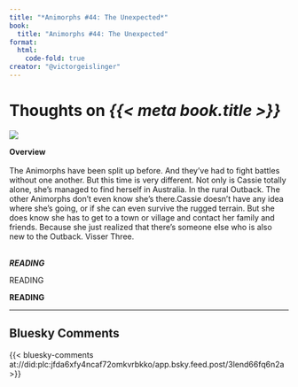 ```yaml
---
title: "*Animorphs #44: The Unexpected*"
book:
  title: "Animorphs #44: The Unexpected"
format:
  html:
    code-fold: true
creator: "@victorgeislinger"
---
```


# Thoughts on *{{< meta book.title >}}*

::: {layout="[30,70]"}
![](https://books.google.com/books/content?id=i2YwDwAAQBAJ&printsec=frontcover&img=2)

**Overview** <br/>
<br/>
The Animorphs have been split up before. And they've had to fight battles without one another. But this time is very different. Not only is Cassie totally alone, she's managed to find herself in Australia. In the rural Outback. The other Animorphs don't even know she's there.Cassie doesn't have any idea where she's going, or if she can even survive the rugged terrain. But she does know she has to get to a town or village and contact her family and friends. Because she just realized that there's someone else who is also new to the Outback. Visser Three.
<br/>
<br/>


:::


***READING***

READING

**READING**

--- 

:::{.callout-note icon=false}

## Bluesky Comments

{{< bluesky-comments at://did:plc:jfda6xfy4ncaf72omkvrbkko/app.bsky.feed.post/3lend66fq6n2a >}}


:::
